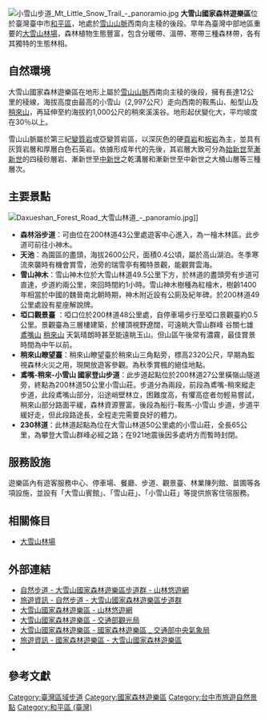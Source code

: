 {{Unreferenced|time=2021-06-03T06:00:52+00:00}}
{{Infobox forest
| name               = 大雪山國家森林遊樂區
| native_name        = Dasyueshan National Forest Recreation Area
| native_lang        = 
| photo              = Daxueshan 大雪山 - panoramio (1).jpg
| photo_caption      = 
| photo_width        = 220px
| map                = 
| map_caption        = 
| map_width          = 220px
| coordinates        = {{coord|24|14|41.3|N|120|58|30.0|E|type:forest_region:TW|display=inline,title}}
| location           = [[臺灣|臺灣]][[臺中市|臺中市]][[和平區_(台灣)|和平區]]雪山路18號
| elevation          = 1,000-2,996 meters
| area               = 3,963 hectares
| max_area           = 
| date_max_area      = 
| status             = 
| established        = 
| visitation         = 200,000 (annually)
| visitation_year    = 
| events             = 
| authority          = 
| website            = 
| ecosystem          = 
| classification_WWF = 
| classification_EPA = 
| classification_CEC = 
| disturbance        = 
| forest_cover       = 
| species            = 
| indicator_plants   = 
| lesser_flora       = 
| fauna              = 
}}
[[File:小雪山步道_Mt_Little_Snow_Trail_-_panoramio.jpg|right]]
'''大雪山國家森林遊樂區'''位於臺灣臺中市[[和平區_(台灣)|和平區]]，地處於[[雪山山脈|雪山山脈]]西南向主稜的後段。早年為臺灣中部地區重要的[[大雪山林場|大雪山林場]]，森林植物生態豐富，包含分暖帶、溫帶、寒帶三種森林帶，各有其獨特的生態林相。

==自然環境==
大雪山國家森林遊樂區在地形上屬於[[雪山山脈|雪山山脈]]西南向主稜的後段，擁有長達12公里的稜線，海拔高度由最高的小雪山（2,997公尺）走向西南的鞍馬山、船型山及[[稍來山|稍來山]]，再延伸至約海拔約1,000公尺的稍來溪溪谷。地形起伏變化大，平均坡度在30％以上。

雪山山脈屬於第三紀[[變質岩|變質岩]]或亞變質岩區，以深灰色的硬[[頁岩|頁岩]]和[[板岩|板岩]]為主，並具有灰質岩層和厚層白色石英岩。依據形成年代的先後，其岩層大致可分為[[始新世|始新世]]至[[漸新世|漸新世]]的四稜砂層岩、漸新世至[[中新世|中新世]]之乾溝層和漸新世至中新世之大桶山層等三種層次。

==主要景點==
[[File:Daxueshan_Forest_Road_大雪山林道_-_panoramio.jpg|right]]]]
*'''森林浴步道'''：可由位在200林道43公里處遊客中心進入，為一檜木林區。此步道可前往小神木。
*'''天池'''：為園區的盡頭，海拔2600公尺，面積0.4公頃，屬於高山湖泊。冬季寒流來襲時有機會賞雪，池旁的瑞雪亭有獨特景觀，能觀賞雲海。
*'''雪山神木'''：雪山神木位於大雪山林道49.5公里下方，於林道的盡頭旁有步道可直達，步道約兩公里，來回時間約1小時。雪山神木樹種為紅檜木，樹齡1400年相當於中國的魏晉南北朝時期，神木附近設有公廁及紀年碑。於200林道49公里處設有星座解說牌。
*'''埡口觀景臺''' ：啞口位於200林道48公里處，自停車場步行至啞口景觀臺約0.5公里。景觀臺為三層樓建築，於樓頂視野遼闊，可遠眺大雪山群峰 谷關七雄 [[鳶嘴山|鳶嘴山]] [[稍來山|稍來山]] 天氣晴朗時甚至能遠眺玉山。但山區午後常有濃霧，最佳賞景時間為中午以前。
*'''稍來山瞭望臺'''：稍來山瞭望臺於稍來山三角點旁，標高2320公尺，早期為監視森林火災之用，現開放遊客參觀。為秋季賞楓的絕佳地點。
*'''鳶嘴-稍來-小雪山 國家登山步道'''：此步道起點位於200林道27公里橫嶺山隧道旁，終點為200林道50公里小雪山莊。步道分為兩段，前段為鳶嘴-稍來縱走步道，此段鳶嘴山部分，沿途峭壁林立，困難度高，有懼高症者勿輕易嘗試，稍來山部分路面平緩，森林資源豐富。後段為船行-鞍馬-小雪山 步道，步道平緩好走，但此段路途長，全程走完需要良好的體力。
*'''230林道'''：此林道起點為位在大雪山林道50公里處的小雪山莊，全長65公里，為攀登大雪山群峰必經之路；在921地震後因多處坍方而暫時封閉。

== 服務設施 ==
遊樂區內有遊客服務中心、停車場、餐廳、步道、觀景臺、林業陳列館、苗圃等各項設施，並設有「大雪山賓館」、「雪山莊」、「小雪山莊」等提供旅客住宿服務。

==相關條目==
*[[大雪山林場|大雪山林場]]

==外部連結==
*[https://recreation.forest.gov.tw/Trail/RT?typ=3&tr_id=049 自然步道 - 大雪山國家森林遊樂區步道群 - 山林悠遊網] {{Wayback|url=https://recreation.forest.gov.tw/Trail/RT?typ=3&tr_id=049 |date=20200806125833 }}
*[https://www.forest.gov.tw/0000293 旅遊資訊 - 自然步道 - 大雪山國家森林遊樂區步道群] {{Wayback|url=https://www.forest.gov.tw/0000293 |date=20171204031129 }}
*[https://recreation.forest.gov.tw/Forest/RA?typ=0&typ_id=0300003 大雪山國家森林遊樂區 - 山林悠遊網] {{Wayback|url=https://recreation.forest.gov.tw/Forest/RA?typ=0&typ_id=0300003 |date=20201025030532 }}
*[https://www.taiwan.net.tw/m1.aspx?sNo=0001112&id=R24 大雪山國家森林遊樂區 - 交通部觀光局] {{Wayback|url=https://www.taiwan.net.tw/m1.aspx?sNo=0001112&id=R24 |date=20200924050510 }}
*[https://www.cwb.gov.tw/V8/C/L/NatForest/NatForest.html?PID=E036 大雪山國家森林遊樂區 - 國家森林遊樂區 _ 交通部中央氣象局] {{Wayback|url=https://www.cwb.gov.tw/V8/C/L/NatForest/NatForest.html?PID=E036 |date=20220331190217 }}
*[https://www.forest.gov.tw/0000185 旅遊資訊 - 國家森林遊樂區 - 大雪山國家森林遊樂區] {{Wayback|url=https://www.forest.gov.tw/0000185 |date=20220115183339 }}
*{{facebook|Dasyueshan|大雪山國家森林遊樂區}}

== 參考文獻 ==
{{reflist}}

{{commons category|Dasyueshan National Forest Recreation Area}}

{{台灣森林遊樂區列表}}
{{臺灣區域步道}}
[[Category:臺灣區域步道|Category:臺灣區域步道]]
[[Category:國家森林遊樂區|Category:國家森林遊樂區]]
[[Category:台中市旅遊自然景點|Category:台中市旅遊自然景點]]
[[Category:和平區_(臺灣)|Category:和平區 (臺灣)]]